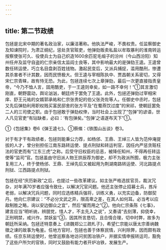 ```yaml
---
---
---
```

title: 第二节政绩
---



包拯是北宋中期的著名政治家，以廉洁著称。他执法严峻，不畏权贵。任监察御史及知谏院时，为肃正纲纪，惩处贪官赃吏，他弹劾贩卖私盐以牟取暴利的淮南转运按察使张可久、役使兵士为自己织造1600余匹驼毛缎子的汾州（今山西汾阳）知州任弁及监守自盗的仁宗亲信太监阎士良等，其中影响最大的是弹劾王逵。王逵曾数任转运使，巧立名目盘剥百姓钱物。激起民变后，又派兵捕捉，滥用酷刑，惨遭其杀害者不计其数，因而民愤极大。但王逵与宰相陈执中、贾昌朝关系密切，又得宋仁宗青睐，故有恃无恐。为此，包拯连续七次上章弹劾，最后一次更直接指责皇帝，“今乃不恤人言，固用酷吏，于一王逵则幸矣，如一路不幸何！”①其言激切刚直，朝野震动，舆论汹汹，朝廷终于罢免了王逵。此外，包拯还弹劾过宰相宋庠、舒王元祐的女婿郭承祐和仁宗张贵妃的伯父张尧佐等人。任御史中丞时，包拯又先后弹劾利用职权贱买富民邸舍的张方平及“在蜀燕饮过度”的宋祁，使朝廷罢免二人的三司使之职。由于包拯敢于弹劾权倖，当时社会上出现了“包弹”的谚语，世人凡见官吏“有玷缺者，必曰：‘有包弹矣。’‘包弹’之语遂布天下”①。

①《包拯集》卷6《弹王逵七》。①蔡絛：《铁围山丛谈》卷3。

对于有才干有政绩者，包拯则能秉公力荐，如杨邠、王鼎、王绰三人皆为范仲淹提拔的人才，曾分别担任江南东路转运使、提点刑狱和转运判官，因任内严惩贪赃枉法的官吏而有“江东三虎”之称。后受守旧权臣的忌恶，被降任知州，不得再任转运使等“监司”官。包拯虽由守旧派人物王拱辰荐为御史，却不为政派所囿，极力主张复用三人，终于使杨邠、王鼎、王绰先后又被起用为荆湖南路转运使、河北路提点刑狱、江西路提点刑狱。

包拯在经“庆历新政”之后，也提过一些改革建议。如主张严格选拔官员，裁汰冗杂，对年满70岁者应强令致仕，以解决冗官问题。他还主张停止招募士兵，拣斥老弱，以解决冗兵问题，同时应选练精兵强将，训练义勇，以充实边备，防御契丹。他向仁宗建议：“不必分文武之异，限高卑之差，在其人如何耳。必当考以应敌制胜之略，询以安边御众之宜”，然后“擢而用之”②。他向仁宗条陈《七事》，建言应当“明听纳，辨朋党，惜人才，不主先入之说”，又奏请“去刻薄，抑侥幸，正刑明禁，戒兴作，禁妖妄”③，因其所言恳切，且合情合理，切中时弊，故多为朝廷所采纳。包拯还特意奏上《进魏郑公三疏札子》，希望仁宗能以唐太宗善纳魏徵之谏的故事为龟鉴。任地方官时，包拯也善于体察民情，兴利除弊，因而颇有政绩。任京东转运使时，他曾巡察各地访问贫困冶铁户，并据实情申报转运司，豁免了这些户所欠的官铁，同时又鼓励有能力者开炉冶铁，发展生产。